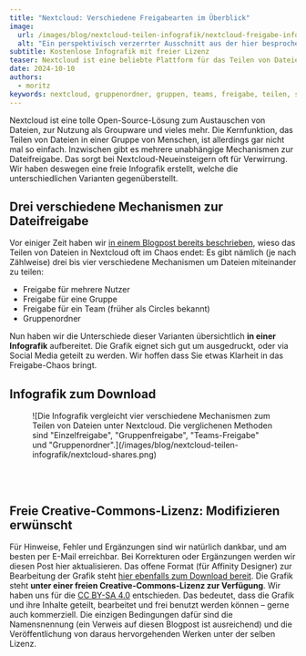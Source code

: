 ```yaml
---
title: "Nextcloud: Verschiedene Freigabearten im Überblick"
image:
  url: /images/blog/nextcloud-teilen-infografik/nextcloud-freigabe-infografik-teaser.jpg
  alt: "Ein perspektivisch verzerrter Ausschnitt aus der hier besprochenen Infografik rund um die verschiedenen Freigabearten in Nextcloud."
subtitle: Kostenlose Infografik mit freier Lizenz
teaser: Nextcloud ist eine beliebte Plattform für das Teilen von Dateien und Ordnern in einer Gruppe. Das ist aber oft komplizierter als angenommen, weil es viele verschiedene Verfahren dafür gibt. Wir haben alle Varianten in einer Infografik gegenübergestellt.
date: 2024-10-10
authors:
  - moritz
keywords: nextcloud, gruppenordner, gruppen, teams, freigabe, teilen, share
---
```


Nextcloud ist eine tolle Open-Source-Lösung zum Austauschen von Dateien, zur Nutzung als Groupware und vieles mehr. Die Kernfunktion, das Teilen von Dateien in einer Gruppe von Menschen, ist allerdings gar nicht mal so einfach. Inzwischen gibt es mehrere unabhängige Mechanismen zur Dateifreigabe. Das sorgt bei Nextcloud-Neueinsteigern oft für Verwirrung. Wir haben deswegen eine freie Infografik erstellt, welche die unterschiedlichen Varianten gegenüberstellt.

## Drei verschiedene Mechanismen zur Dateifreigabe
Vor einiger Zeit haben wir [in einem Blogpost bereits beschrieben](/blog/nextcloud-freigabe-chaos/), wieso das Teilen von Dateien in Nextcloud oft im Chaos endet: Es gibt nämlich (je nach Zählweise) drei bis vier verschiedene Mechanismen um Dateien miteinander zu teilen:
 - Freigabe für mehrere Nutzer
 - Freigabe für eine Gruppe
 - Freigabe für ein Team (früher als Circles bekannt)
 - Gruppenordner

Nun haben wir die Unterschiede dieser Varianten übersichtlich **in einer Infografik** aufbereitet. Die Grafik eignet sich gut um ausgedruckt, oder via Social Media geteilt zu werden. Wir hoffen dass Sie etwas Klarheit in das Freigabe-Chaos bringt.

## Infografik zum Download

<figure class="not-prose [&>p>img]:mx-auto">![Die Infografik vergleicht vier verschiedene Mechanismen zum Teilen von Dateien unter Nextcloud. Die verglichenen Methoden sind "Einzelfreigabe", "Gruppenfreigabe", "Teams-Freigabe" und "Gruppenordner".](/images/blog/nextcloud-teilen-infografik/nextcloud-shares.png)</figure>

<br/>
<br/>
<div class="flex gap-4 not-prose items-center justify-center">
  <LinkButton
    variant={'dark'}
    caption={"Download .png"}
    dark={true}
    href={'/images/blog/nextcloud-teilen-infografik/nextcloud-shares.png'}
    newTab={true}
    umamiEvent="nextcloud-infografik-download-png"
    download
  />
  <LinkButton
    variant="grey"
    caption={"Download .pdf"}
    href={'/images/blog/nextcloud-teilen-infografik/nextcloud-shares.pdf'}
    newTab={true}
    umamiEvent="nextcloud-infografik-download-pdf"
    download
  />
</div>

## Freie Creative-Commons-Lizenz: Modifizieren erwünscht
Für Hinweise, Fehler und Ergänzungen sind wir natürlich dankbar, und am besten per E-Mail erreichbar. Bei Korrekturen oder Ergänzungen werden wir diesen Post hier aktualisieren. Das offene Format (für Affinity Designer) zur Bearbeitung der Grafik steht [hier ebenfalls zum Download bereit](/images/blog/nextcloud-teilen-infografik/nextcloud-shares.afdesign). Die Grafik steht **unter einer freien Creative-Commons-Lizenz zur Verfügung**. Wir haben uns für die [CC BY-SA 4.0](https://creativecommons.org/licenses/by-sa/4.0/deed.de) entschieden. Das bedeutet, dass die Grafik und ihre Inhalte geteilt, bearbeitet und frei benutzt werden können – gerne auch kommerziell. Die einzigen Bedingungen dafür sind die Namensnennung (ein Verweis auf diesen Blogpost ist ausreichend) und die Veröffentlichung von daraus hervorgehenden Werken unter der selben Lizenz.


